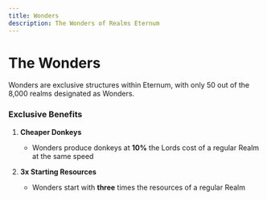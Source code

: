 ```yaml
---
title: Wonders
description: The Wonders of Realms Eternum
---
```


# The Wonders

Wonders are exclusive structures within Eternum, with only 50 out of the 8,000 realms designated as Wonders.

### Exclusive Benefits

1. **Cheaper Donkeys**

   - Wonders produce donkeys at **10%** the Lords cost of a regular Realm at the same speed

2. **3x Starting Resources**
   - Wonders start with **three** times the resources of a regular Realm
